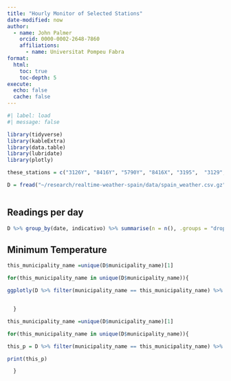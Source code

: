 ```yaml
---
title: "Hourly Monitor of Selected Stations"
date-modified: now
author: 
  - name: John Palmer
    orcid: 0000-0002-2648-7860
    affiliations:
      - name: Universitat Pompeu Fabra
format:
  html:
    toc: true
    toc-depth: 5
execute: 
  echo: false
  cache: false
---
```


```r
#| label: load
#| message: false

library(tidyverse)
library(kableExtra)
library(data.table)
library(lubridate)
library(plotly)

these_stations = c("3126Y", "8416Y", "5790Y", "8416X", "3195",  "3129",  "9434P", "0201D", "5783") 

D = fread("~/research/realtime-weather-spain/data/spain_weather.csv.gz") %>% filter(idema %in% these_stations) %>% mutate(fint = with_tz(fint, "CET")) %>% pivot_wider(id_cols = c(fint, idema), names_from = measure, values_from = value) %>% mutate(date = as_date(fint)) %>% rename(indicativo = idema) %>% left_join(read_rds("data/station_info.Rds"))



```

## Readings per day

```r

D %>% group_by(date, indicativo) %>% summarise(n = n(), .groups = "drop")%>% pivot_wider(id_cols = date, names_from = indicativo, values_from = n) %>% kableExtra::kbl() 

```

## Minimum Temperature

```r

this_municipality_name =unique(D$municipality_name)[1]

for(this_municipality_name in unique(D$municipality_name)){

ggplotly(D %>% filter(municipality_name == this_municipality_name) %>% ggplot(aes(x = fint, y = tamin, color = station_name)) + geom_line() + geom_point())


  }

```


```r

this_municipality_name =unique(D$municipality_name)[1]

for(this_municipality_name in unique(D$municipality_name)){

this_p = D %>% filter(municipality_name == this_municipality_name) %>% ggplot(aes(x = fint, y = tamin, color = station_name)) + geom_line() + geom_point()

print(this_p)

  }

```

